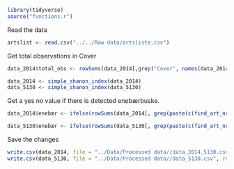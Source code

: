 
```r
library(tidyverse)
source("functions.r")
```

Read the data





```r
artslist <- read.csv("../../Raw data/artsliste.csv")
```


Get total observations in Cover
```r
data_2014$total_obs <- rowSums(data_2014[,grep("Cover", names(data_2014))])
```



```r
data_2014 <- simple_shanon_index(data_2014)
data_5130 <- simple_shanon_index(data_5130)
```



Get a yes no value if there is detected enebærbuske.
```r
data_2014$enebær <- ifelse(rowSums(data_2014[, grep(paste(c(find_art_nr("Juniperus", latin =  TRUE)[,1]), collapse="|"), names(data_2014))]) > 0,1,0)

data_5130$enebær <- ifelse(rowSums(data_5130[, grep(paste(c(find_art_nr("Juniperus", latin =  TRUE)[,1]), collapse="|"), names(data_5130))]) > 0,1,0)
```


Save the changes
```r
write.csv(data_2014, file = "../Data/Processed data//data_2014_5130.csv", row.names=FALSE)
write.csv(data_5130, file = "../Data/Processed data//data_5130.csv", row.names=FALSE)
```


